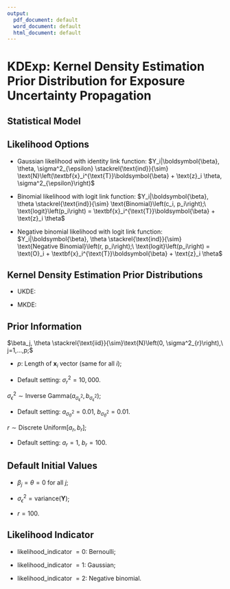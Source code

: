 ```yaml
---
output:
  pdf_document: default
  word_document: default
  html_document: default
---
```

# KDExp: Kernel Density Estimation Prior Distribution for Exposure Uncertainty Propagation

## Statistical Model
\begin{align*}\begin{split}
    &Y_i|\mu_i, \boldsymbol{\zeta} \stackrel{\text{ind}}{\sim} f\left(y|\mu_i,\boldsymbol{\zeta}\right),\ i=1,\hdots,n,\\
    &g\left(\mu_i\right) = \text{O}_i + \textbf{x}_i^{\text{T}}\boldsymbol{\beta} + \text{z}_i \theta
\end{split}\end{align*}

## Likelihood Options

* Gaussian likelihood with identity link function: $Y_i|\boldsymbol{\beta}, \theta, \sigma^2_{\epsilon} \stackrel{\text{ind}}{\sim} \text{N}\left(\textbf{x}_i^{\text{T}}\boldsymbol{\beta} + \text{z}_i \theta, \sigma^2_{\epsilon}\right)$ 

* Binomial likelihood with logit link function: $Y_i|\boldsymbol{\beta}, \theta \stackrel{\text{ind}}{\sim} \text{Binomial}\left(c_i, p_i\right);\ \text{logit}\left(p_i\right) = \textbf{x}_i^{\text{T}}\boldsymbol{\beta} + \text{z}_i \theta$ 

* Negative binomial likelihood with logit link function: $Y_i|\boldsymbol{\beta}, \theta \stackrel{\text{ind}}{\sim} \text{Negative Binomial}\left(r, p_i\right);\ \text{logit}\left(p_i\right) = \text{O}_i + \textbf{x}_i^{\text{T}}\boldsymbol{\beta} + \text{z}_i \theta$ 

## Kernel Density Estimation Prior Distributions

* UKDE:

\begin{equation*}f\left(\text{z}_i\right) = \frac{1}{m} \sum_{j=1}^m \frac{1}{\sqrt{2 \pi h_i^2}} \exp\left\{-\frac{1}{2h_i^2} \left(\text{z}_i - \text{z}_{ij}^*\right)^2\right\},\ i=1,...,n\end{equation*}

* MKDE:

\begin{equation*}f\left(\textbf{z}\right) = \frac{1}{m} \sum_{j=1}^m \frac{1}{\sqrt{\left(2 \pi\right)^n |H|}} \exp\left\{-\frac{1}{2} \left(\textbf{z} - \textbf{z}_{.j}^*\right)^{\text{T}} H^{-1} \left(\textbf{z} - \textbf{z}_{.j}^*\right)\right\}\end{equation*}

## Prior Information
$\beta_j, \theta \stackrel{\text{iid}}{\sim}\text{N}\left(0, \sigma^2_{r}\right),\ j=1,...,p;$

* $p$: Length of $\textbf{x}_i$ vector (same for all $i$);

* Default setting: $\sigma^2_{r} = 10,000.$

$\sigma^2_{\epsilon} \sim \text{Inverse Gamma}\left(a_{\sigma^2_{\epsilon}}, b_{\sigma^2_{\epsilon}}\right);$

* Default setting: $a_{\sigma^2_{\theta}} = 0.01$, $b_{\sigma^2_{\theta}} = 0.01.$

$r \sim \text{Discrete Uniform}\left[a_{r}, b_{r}\right];$

* Default setting: $a_{r} = 1$, $b_{r} = 100.$

## Default Initial Values
* $\beta_j = \theta = 0$ for all $j$;

* $\sigma^2_{\epsilon} = \text{variance}\left(\boldsymbol{Y}\right)$;

* $r = 100$.

## Likelihood Indicator
* likelihood_indicator $= 0$: Bernoulli; 

* likelihood_indicator $= 1$: Gaussian;

* likelihood_indicator $= 2$: Negative binomial.
